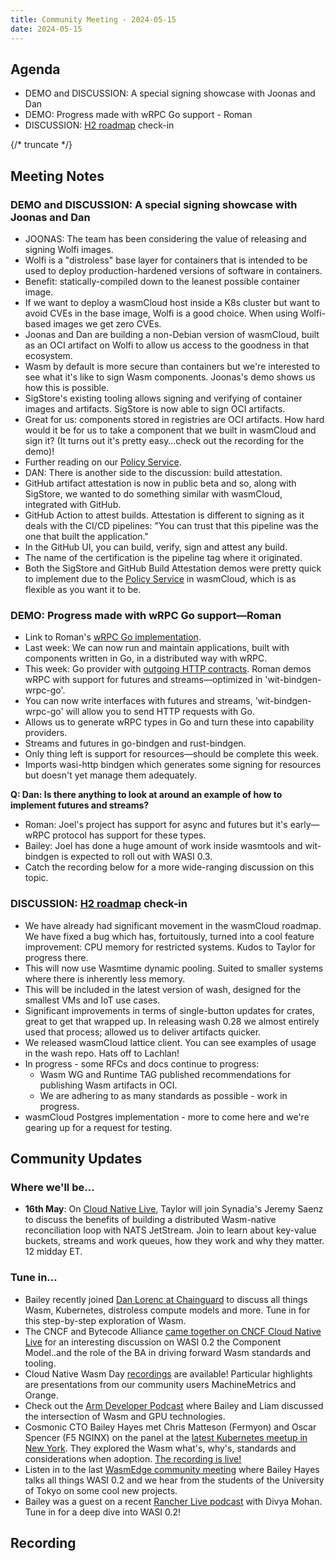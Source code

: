 ```yaml
---
title: Community Meeting - 2024-05-15
date: 2024-05-15
---
```


## Agenda

- DEMO and DISCUSSION: A special signing showcase with Joonas and Dan
- DEMO: Progress made with wRPC Go support - Roman
- DISCUSSION: [H2 roadmap](https://github.com/orgs/wasmCloud/projects/7/views/10) check-in

{/* truncate */}

## Meeting Notes

### DEMO and DISCUSSION: A special signing showcase with Joonas and Dan

- JOONAS: The team has been considering the value of releasing and signing Wolfi images.
- Wolfi is a "distroless" base layer for containers that is intended to be used to deploy production-hardened versions of software in containers.
- Benefit: statically-compiled down to the leanest possible container image.
- If we want to deploy a wasmCloud host inside a K8s cluster but want to avoid CVEs in the base image, Wolfi is a good choice. When using Wolfi-based images we get zero CVEs.
- Joonas and Dan are building a non-Debian version of wasmCloud, built as an OCI artifact on Wolfi to allow us access to the goodness in that ecosystem.
- Wasm by default is more secure than containers but we're interested to see what it's like to sign Wasm components. Joonas's demo shows us how this is possible.
- SigStore's existing tooling allows signing and verifying of container images and artifacts. SigStore is now able to sign OCI artifacts.
- Great for us: components stored in registries are OCI artifacts. How hard would it be for us to take a component that we built in wasmCloud and sign it? (It turns out it's pretty easy…check out the recording for the demo)!
- Further reading on our [Policy Service](https://wasmcloud.com/docs/deployment/security/policy-service).
- DAN: There is another side to the discussion: build attestation.
- GitHub artifact attestation is now in public beta and so, along with SigStore, we wanted to do something similar with wasmCloud, integrated with GitHub.
- GitHub Action to attest builds. Attestation is different to signing as it deals with the CI/CD pipelines: "You can trust that this pipeline was the one that built the application."
- In the GitHub UI, you can build, verify, sign and attest any build.
- The name of the certification is the pipeline tag where it originated.
- Both the SigStore and GitHub Build Attestation demos were pretty quick to implement due to the [Policy Service](https://wasmcloud.com/docs/deployment/security/policy-service) in wasmCloud, which is as flexible as you want it to be.

### DEMO: Progress made with wRPC Go support—Roman

- Link to Roman's [wRPC Go implementation](https://github.com/wrpc/wrpc/tree/main/examples/go).
- Last week: We can now run and maintain applications, built with components written in Go, in a distributed way with wRPC.
- This week: Go provider with [outgoing HTTP contracts](https://www.notion.so/wasmCloud-Weekly-Notes-98f84ac55c4349dba9c399aa4ba064dc?pvs=21). Roman demos wRPC with support for futures and streams—optimized in 'wit-bindgen-wrpc-go'.
- You can now write interfaces with futures and streams, 'wit-bindgen-wrpc-go' will allow you to send HTTP requests with Go.
- Allows us to generate wRPC types in Go and turn these into capability providers.
- Streams and futures in go-bindgen and rust-bindgen.
- Only thing left is support for resources—should be complete this week.
- Imports wasi-http bindgen which generates some signing for resources but doesn't yet manage them adequately.

**Q: Dan: Is there anything to look at around an example of how to implement futures and streams?**

- Roman: Joel's project has support for async and futures but it's early—wRPC protocol has support for these types.
- Bailey: Joel has done a huge amount of work inside wasmtools and wit-bindgen is expected to roll out with WASI 0.3.
- Catch the recording below for a more wide-ranging discussion on this topic.

### DISCUSSION: [H2 roadmap](https://github.com/orgs/wasmCloud/projects/7/views/10) check-in

- We have already had significant movement in the wasmCloud roadmap. We have fixed a bug which has, fortuitously, turned into a cool feature improvement: CPU memory for restricted systems. Kudos to Taylor for progress there.
- This will now use Wasmtime dynamic pooling. Suited to smaller systems where there is inherently less memory.
- This will be included in the latest version of wash, designed for the smallest VMs and IoT use cases.
- Significant improvements in terms of single-button updates for crates, great to get that wrapped up. In releasing wash 0.28 we almost entirely used that process; allowed us to deliver artifacts quicker.
- We released wasmCloud lattice client. You can see examples of usage in the wash repo. Hats off to Lachlan!
- In progress - some RFCs and docs continue to progress:
  - Wasm WG and Runtime TAG published recommendations for publishing Wasm artifacts in OCI.
  - We are adhering to as many standards as possible - work in progress.
- wasmCloud Postgres implementation - more to come here and we're gearing up for a request for testing.

## Community Updates

### Where we'll be…

- **16th May**: On [Cloud Native Live](https://community.cncf.io/events/details/cncf-cncf-online-programs-presents-cloud-native-live-advanced-nats-building-a-wasm-native-reconciliation-loop/), Taylor will join Synadia's Jeremy Saenz to discuss the benefits of building a distributed Wasm-native reconciliation loop with NATS JetStream. Join to learn about key-value buckets, streams and work queues, how they work and why they matter. 12 midday ET.

### Tune in…

- Bailey recently joined [Dan Lorenc at Chainguard](https://www.linkedin.com/events/chainguardxcosmonic-wasmcloud-d7191086372173086720/about/) to discuss all things Wasm, Kubernetes, distroless compute models and more. Tune in for this step-by-step exploration of Wasm.
- The CNCF and Bytecode Alliance [came together on CNCF Cloud Native Live](https://www.youtube.com/watch?v=5Nv51foQ1mQ) for an interesting discussion on WASI 0.2 the Component Model..and the role of the BA in driving forward Wasm standards and tooling.
- Cloud Native Wasm Day [recordings](https://youtube.com/playlist?list=PLj6h78yzYM2MQteKoXxICTWiUdZYEw6RI&feature=shared) are available! Particular highlights are presentations from our community users MachineMetrics and Orange.
- Check out the [Arm Developer Podcast](https://www.youtube.com/watch?v=iDTHXGuqXAI) where Bailey and Liam discussed the intersection of Wasm and GPU technologies.
- Cosmonic CTO Bailey Hayes met Chris Matteson (Fermyon) and Oscar Spencer (F5 NGINX) on the panel at the [latest Kubernetes meetup in New York](https://www.meetup.com/new-york-kubernetes-meetup/events/297886914/). They explored the Wasm what's, why's, standards and considerations when adoption. [The recording is live!](https://youtu.be/ThcQNR-aVvI)
- Listen in to the last [WasmEdge community meeting](https://youtu.be/ttiE7g2Ojuk) where Bailey Hayes talks all things WASI 0.2 and we hear from the students of the University of Tokyo on some cool new projects.
- Bailey was a guest on a recent [Rancher Live podcast](https://www.youtube.com/watch?v=SPdzvL59tIA) with Divya Mohan. Tune in for a deep dive into WASI 0.2!

## Recording

<YouTube url="https://www.youtube.com/watch?v=L8wnOMQNBCc" />
